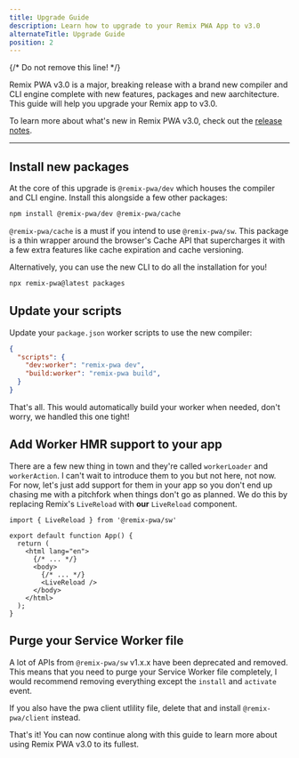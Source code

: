 ```yaml
---
title: Upgrade Guide
description: Learn how to upgrade to your Remix PWA App to v3.0
alternateTitle: Upgrade Guide
position: 2
---
```


{/* Do not remove this line! */}

Remix PWA v3.0 is a major, breaking release with a brand new compiler and CLI engine complete with new features, packages and new aarchitecture. 
This guide will help you upgrade your Remix app to v3.0.

To learn more about what's new in Remix PWA v3.0, check out the [release notes]().

---

## Install new packages

At the core of this upgrade is `@remix-pwa/dev` which houses the compiler and CLI engine. Install this alongside a few other packages:

```bash
npm install @remix-pwa/dev @remix-pwa/cache
```

`@remix-pwa/cache` is a must if you intend to use `@remix-pwa/sw`. This package is a thin wrapper around the browser's Cache API
that supercharges it with a few extra features like cache expiration and cache versioning.

Alternatively, you can use the new CLI to do all the installation for you!

```bash
npx remix-pwa@latest packages
```

## Update your scripts

Update your `package.json` worker scripts to use the new compiler:

```json {{ filename:'package.json' }}
{
  "scripts": {
    "dev:worker": "remix-pwa dev",
    "build:worker": "remix-pwa build",
  }
}
```

That's all. This would automatically build your worker when needed, don't worry, we handled this one tight!

## Add Worker HMR support to your app

There are a few new thing in town and they're called `workerLoader` and `workerAction`. I can't wait to introduce them to you
but not here, not now. For now, let's just add support for them in your app so you don't end up chasing me with a pitchfork when things 
don't go as planned. We do this by replacing Remix's `LiveReload` with **our** `LiveReload` component.

```tsx {{ filename:'app/root.tsx' }}
import { LiveReload } from '@remix-pwa/sw'

export default function App() {
  return (
    <html lang="en">
      {/* ... */}
      <body>
        {/* ... */}
        <LiveReload />
      </body>
    </html>
  );
}
```

## Purge your Service Worker file

A lot of APIs from `@remix-pwa/sw` v1.x.x have been deprecated and removed. This means that you need to purge your Service Worker file
completely, I would recommend removing everything except the `install` and `activate` event. 

If you also have the pwa client utlility file, delete that and install `@remix-pwa/client` instead.

That's it! You can now continue along with this guide to learn more about using Remix PWA v3.0 to its fullest.
